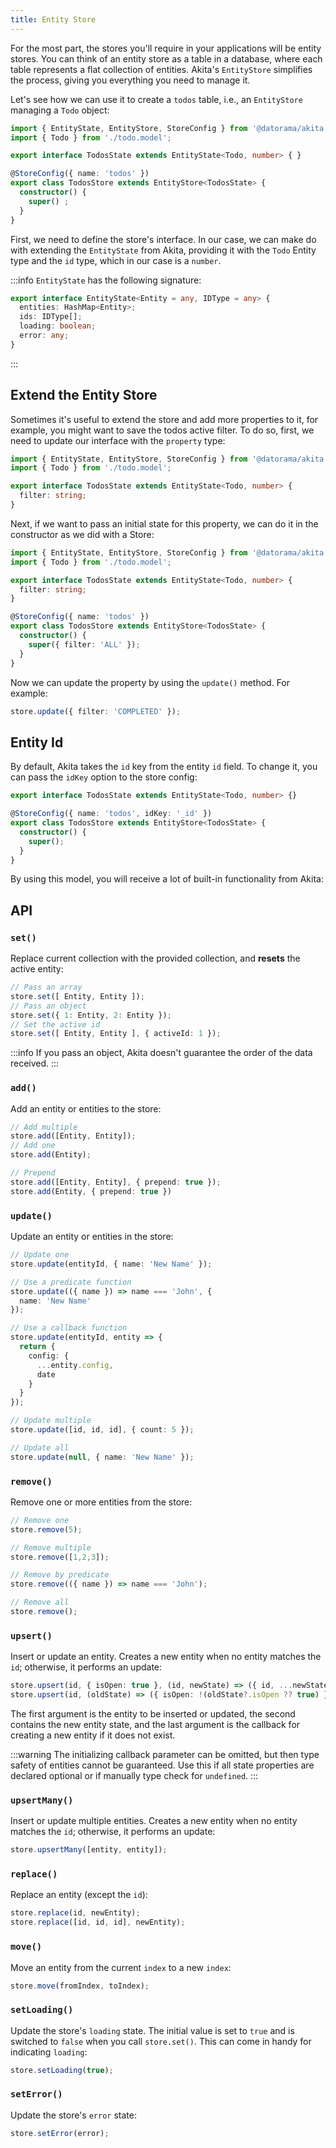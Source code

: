 ```yaml
---
title: Entity Store
---
```


For the most part, the stores you'll require in your applications will be entity stores. You can think of an entity store as a table in a database, where each table represents a flat collection of entities.
Akita's `EntityStore` simplifies the process, giving you everything you need to manage it.

Let's see how we can use it to create a `todos` table, i.e., an `EntityStore` managing a `Todo` object:

```ts title="todos.store.ts"
import { EntityState, EntityStore, StoreConfig } from '@datorama/akita';
import { Todo } from './todo.model';

export interface TodosState extends EntityState<Todo, number> { }

@StoreConfig({ name: 'todos' })
export class TodosStore extends EntityStore<TodosState> {
  constructor() {
    super() ;
  }
}
```

First, we need to define the store's interface. In our case, we can make do with extending the `EntityState` from Akita, providing it with the `Todo` Entity type and the `id` type, which in our case is a `number`.

:::info
`EntityState` has the following signature:

```typescript
export interface EntityState<Entity = any, IDType = any> {
  entities: HashMap<Entity>;
  ids: IDType[];
  loading: boolean;
  error: any;
}
```
:::

## Extend the Entity Store
Sometimes it's useful to extend the store and add more properties to it, for example, you might want to save the todos active filter.
To do so, first, we need to update our interface with the `property` type:

```ts {5} title="todos.store.ts"
import { EntityState, EntityStore, StoreConfig } from '@datorama/akita';
import { Todo } from './todo.model';

export interface TodosState extends EntityState<Todo, number> {
  filter: string;
}
```

Next, if we want to pass an initial state for this property, we can do it in the constructor as we did with a Store:
```ts {11} title="todos.store.ts"
import { EntityState, EntityStore, StoreConfig } from '@datorama/akita';
import { Todo } from './todo.model';

export interface TodosState extends EntityState<Todo, number> {
  filter: string;
}

@StoreConfig({ name: 'todos' })
export class TodosStore extends EntityStore<TodosState> {
  constructor() {
    super({ filter: 'ALL' });
  }
}
```

Now we can update the property by using the `update()` method. For example:

```ts
store.update({ filter: 'COMPLETED' });
```

## Entity Id
By default, Akita takes the `id` key from the entity `id` field. To change it, you can pass the `idKey` option to the store config:
```ts title="todos.store.ts"
export interface TodosState extends EntityState<Todo, number> {}

@StoreConfig({ name: 'todos', idKey: '_id' })
export class TodosStore extends EntityStore<TodosState> {
  constructor() {
    super();
  }
}
```


By using this model, you will receive a lot of built-in functionality from Akita:

## API

### `set()`
Replace current collection with the provided collection, and **resets** the active entity:

```ts
// Pass an array
store.set([ Entity, Entity ]);
// Pass an object
store.set({ 1: Entity, 2: Entity });
// Set the active id
store.set([ Entity, Entity ], { activeId: 1 });
```

:::info
If you pass an object, Akita doesn't guarantee the order of the data received.
:::

### `add()`
Add an entity or entities to the store:

```ts
// Add multiple
store.add([Entity, Entity]);
// Add one
store.add(Entity);

// Prepend
store.add([Entity, Entity], { prepend: true });
store.add(Entity, { prepend: true })
```

### `update()`
Update an entity or entities in the store:

```ts
// Update one
store.update(entityId, { name: 'New Name' });

// Use a predicate function
store.update(({ name }) => name === 'John', {
  name: 'New Name'
});

// Use a callback function
store.update(entityId, entity => {
  return {
    config: {
      ...entity.config,
      date
    }
  }
});

// Update multiple
store.update([id, id, id], { count: 5 });

// Update all
store.update(null, { name: 'New Name' });
```

### `remove()`
Remove one or more entities from the store:

```ts
// Remove one
store.remove(5);

// Remove multiple
store.remove([1,2,3]);

// Remove by predicate
store.remove(({ name }) => name === 'John');

// Remove all
store.remove();
```

### `upsert()`
Insert or update an entity. Creates a new entity when no entity matches the `id`; otherwise, it performs an update:

```ts
store.upsert(id, { isOpen: true }, (id, newState) => ({ id, ...newState });
store.upsert(id, (oldState) => ({ isOpen: !(oldState?.isOpen ?? true) }), (id, newState) => ({ id, ...newState });
```

The first argument is the entity to be inserted or updated, the second contains the new entity state, and the last
argument is the callback for creating a new entity if it does not exist.

:::warning
The initializing callback parameter can be omitted, but then type safety of entities cannot be guaranteed. Use
this if all state properties are declared optional or if manually type check for `undefined`.
:::

### `upsertMany()`
Insert or update multiple entities. Creates a new entity when no entity matches the `id`; otherwise, it performs an update:

```ts
store.upsertMany([entity, entity]);
```

### `replace()`
Replace an entity (except the `id`):

```ts
store.replace(id, newEntity);
store.replace([id, id, id], newEntity);
```

### `move()`
Move an entity from the current `index` to a new `index`:

```ts
store.move(fromIndex, toIndex);
```

### `setLoading()`
Update the store's `loading` state. The initial value is set to `true` and is switched to `false` when you call `store.set()`. This can come in handy for indicating `loading`:

```ts
store.setLoading(true);
```

### `setError()`
Update the store's `error` state:

```ts
store.setError(error);
```
